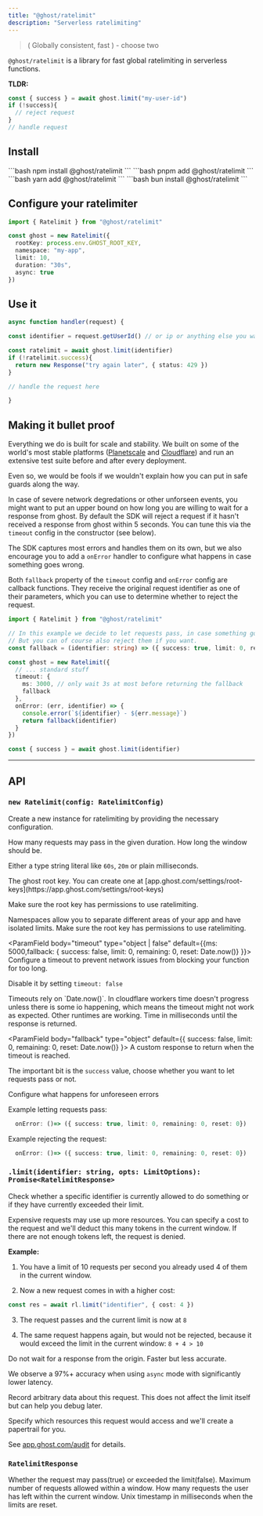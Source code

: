```yaml
---
title: "@ghost/ratelimit"
description: "Serverless ratelimiting"
---
```


> ( Globally consistent, fast ) - choose two

`@ghost/ratelimit` is a library for fast global ratelimiting in serverless functions.


**TLDR:**
```ts
const { success } = await ghost.limit("my-user-id")
if (!success){
  // reject request
}
// handle request
```


<Card icon="github" title="github.com/getghost/ghost/tree/main/packages/ratelimit" href="https://github.com/getghost/ghost/tree/main/packages/ratelimit"/>


## Install

<Tabs>
  <Tab title="npm">
  ```bash
  npm install @ghost/ratelimit
  ```
  </Tab>
  <Tab title="pnpm">
  ```bash
  pnpm add @ghost/ratelimit
   ```
  </Tab>
  <Tab title="yarn">
  ```bash
  yarn add @ghost/ratelimit
   ```
  </Tab>
  <Tab title="bun">
  ```bash
  bun install @ghost/ratelimit
  ```
  </Tab>
</Tabs>



## Configure your ratelimiter

```ts
import { Ratelimit } from "@ghost/ratelimit"

const ghost = new Ratelimit({
  rootKey: process.env.GHOST_ROOT_KEY,
  namespace: "my-app",
  limit: 10,
  duration: "30s",
  async: true
})
```

## Use it

```ts
async function handler(request) {

const identifier = request.getUserId() // or ip or anything else you want

const ratelimit = await ghost.limit(identifier)
if (!ratelimit.success){
  return new Response("try again later", { status: 429 })
}

// handle the request here

}
```

## Making it bullet proof


Everything we do is built for scale and stability.
We built on some of the world's most stable platforms ([Planetscale](https://planetscale.com/) and [Cloudflare](https://www.cloudflare.com)) and run an extensive test suite before and after every deployment.

Even so, we would be fools if we wouldn't explain how you can put in safe guards along the way.


In case of severe network degredations or other unforseen events, you might want to put an upper bound on how long you are willing to wait for a response from ghost.
By default the SDK will reject a request if it hasn't received a response from ghost within 5 seconds. You can tune this via the `timeout` config in the constructor (see below).

The SDK captures most errors and handles them on its own, but we also encourage you to add a `onError` handler to configure what happens in case something goes wrong.

Both `fallback` property of the `timeout` config and `onError` config are callback functions. They receive the original request identifier as one of their parameters, which you can use to determine whether to reject the request.

```ts
import { Ratelimit } from "@ghost/ratelimit"

// In this example we decide to let requests pass, in case something goes wrong.
// But you can of course also reject them if you want.
const fallback = (identifier: string) => ({ success: true, limit: 0, reset: 0, remaining: 0 })

const ghost = new Ratelimit({
  // ... standard stuff
  timeout: {
    ms: 3000, // only wait 3s at most before returning the fallback
    fallback
  },
  onError: (err, identifier) => {
    console.error(`${identifier} - ${err.message}`)
    return fallback(identifier)
  }
})

const { success } = await ghost.limit(identifier)
```

___

## API

### `new Ratelimit(config: RatelimitConfig)`

Create a new instance for ratelimiting by providing the necessary configuration.


<ParamField  body="RatelimitConfig" type="object" required >
<Expandable title="RatelimitConfig">
<ParamField body="limit" type="number" required>
How many requests may pass in the given duration.
</ParamField>


<ParamField body="duration" type="Duration | number" required placeholder="60s">
How long the window should be.

Either a type string literal like `60s`, `20m` or plain milliseconds.
</ParamField>


<ParamField body="rootKey" type="string" required>
The ghost root key. You can create one at [app.ghost.com/settings/root-keys](https://app.ghost.com/settings/root-keys)

Make sure the root key has permissions to use ratelimiting.

</ParamField>

<ParamField body="namespace" type="string" required placeholder="tRPC">
Namespaces allow you to separate different areas of your app and have isolated limits.
Make sure the root key has permissions to use ratelimiting.
</ParamField>


<ParamField body="timeout" type="object | false" default={{ms: 5000,fallback: { success: false, limit: 0, remaining: 0, reset: Date.now()} }}>
Configure a timeout to prevent network issues from blocking your function for too long.

Disable it by setting `timeout: false`

<Warning>
Timeouts rely on `Date.now()`. In cloudflare workers time doesn't progress unless there is some io happening, which means the timeout might not work as expected.
Other runtimes are working.
</Warning>


<Expandable defaultOpen>

<ParamField body="ms" type="number" default={5000}>
Time in milliseconds until the response is returned.
</ParamField>

<ParamField body="fallback" type="object" default={{ success: false, limit: 0, remaining: 0, reset: Date.now()} }>
A custom response to return when the timeout is reached.

The important bit is the `success` value, choose whether you want to let requests pass or not.
</ParamField>
</Expandable>



</ParamField>

<ParamField body="onError" type="() => RatelimitResponse | Promise<RatelimitResponse>">
Configure what happens for unforeseen errors


Example letting requests pass:
 ```ts
   onError: ()=> ({ success: true, limit: 0, remaining: 0, reset: 0})
 ```

Example rejecting the request:
 ```ts
   onError: ()=> ({ success: true, limit: 0, remaining: 0, reset: 0})
 ```




</ParamField>
</Expandable>
</ParamField>

### `.limit(identifier: string, opts: LimitOptions): Promise<RatelimitResponse>`

Check whether a specific identifier is currently allowed to do something or if they have currently exceeded their limit.

<ParamField  body="LimitOptions" type="object" required >
<Expandable title="LimitOptions">
<ParamField body="cost" type="number" default={1}>
Expensive requests may use up more resources. You can specify a cost to the request and
 we'll deduct this many tokens in the current window. If there are not enough tokens left,
 the request is denied.

**Example:**

 1. You have a limit of 10 requests per second you already used 4 of them in the current
 window.

 2. Now a new request comes in with a higher cost:
 ```ts
 const res = await rl.limit("identifier", { cost: 4 })
 ```

 3. The request passes and the current limit is now at `8`

 4. The same request happens again, but would not be rejected, because it would exceed the
 limit in the current window: `8 + 4 > 10`



</ParamField>

<ParamField body="async" type="boolean" default={false}>
Do not wait for a response from the origin. Faster but less accurate.

We observe a 97%+ accuracy when using `async` mode with significantly lower latency.
</ParamField>


<ParamField body="meta" type=" Record<string, string | number | boolean | null>;">
Record arbitrary data about this request. This does not affect the limit itself but can help you debug later.
</ParamField>

<ParamField body="resources" type="Array<{
    type: string;
    id: string;
    name?: string;
    meta?: Record<string, string | number | boolean | null>;
  }>">
Specify which resources this request would access and we'll create a papertrail for you.

See [app.ghost.com/audit](https://app.ghost.com/audit) for details.
</ParamField>


</Expandable>

</ParamField>

### `RatelimitResponse`


<ParamField  body="RatelimitResponse" type="object" >
<Expandable title="RatelimitResponse">
<ParamField body="success" type="boolean" required>
Whether the request may pass(true) or exceeded the limit(false).
</ParamField>

<ParamField body="limit" type="number" required>
Maximum number of requests allowed within a window.
</ParamField>

<ParamField body="remaining" type="number" required>
How many requests the user has left within the current window.
</ParamField>

<ParamField body="reset" type="number" required>
Unix timestamp in milliseconds when the limits are reset.
</ParamField>


</Expandable>

</ParamField>
